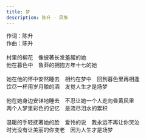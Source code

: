 ```yaml
---
title: 梦
description: 陈升 - 风筝
---
```


作词：陈升<br />作曲：陈升<br /><br />村里的柳花　像披著长发羞赧的她<br />他在暮色中　鲁莽的拥抱方年十七的她<br /><br />她在他的怀中安然睡去　相约在梦中　回到暮色里再相逢<br />饮尽一杯用岁月酿的酒　发觉人生才是场梦<br /><br />他在她身边安详地睡去　不忍让她一个人走向昏黄风里<br />两个人梦里彩色的记忆　是流尽泪水的累积<br /><br />温暖的手轻抚著她的脸　爱怜的说　我永远不再让你哭泣<br />时光没有让美丽的你变老　因为人生才是场梦